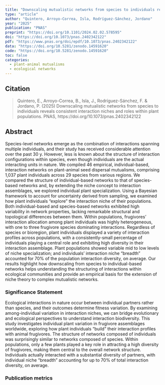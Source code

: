 ```yaml
---
title: "Downscaling mutualistic networks from species to individuals reveals consistent interaction niches and roles within plant populations"
type: "article"
author: "Quintero, Arroyo-Correa, Isla, Rodríguez-Sánchez, Jordano"
year: "2025"
publication: "PNAS"
preprint: "https://doi.org/10.1101/2024.02.02.578595"
doi: "https://doi.org/10.1073/pnas.2402342122"
pdf: "https://www.pnas.org/doi/epdf/10.1073/pnas.2402342122"
data: "https://doi.org/10.5281/zenodo.14591620"
code: "https://doi.org/10.5281/zenodo.14591620"
toc: false
categories:
  - plant-animal mutualisms
  - ecological networks
---
```


## Citation 

> Quintero, E., Arroyo-Correa, B., Isla, J., Rodríguez-Sánchez, F. & Jordano, P. (2025) Downscaling mutualistic networks from species to individuals reveals consistent interaction niches and roles within plant populations. PNAS, https://doi.org/10.1073/pnas.2402342122


## Abstract

Species-level networks emerge as the combination of interactions spanning multiple individuals, and their study has received considerable attention over the past 30 y. However, less is known about the structure of interaction configurations within species, even though individuals are the actual interacting units in nature. We compiled 46 empirical, individual-based, interaction networks on plant-animal seed dispersal mutualisms, comprising 1,037 plant individuals across 29 species from various regions. We compared the structure of individual-based networks to that of species-based networks and, by extending the niche concept to interaction assemblages, we explored individual plant specialization. Using a Bayesian framework to account for uncertainty derived from sampling, we examined how plant individuals “explore” the interaction niche of their populations. Both individual-based and species-based networks exhibited high variability in network properties, lacking remarkable structural and topological differences between them. Within populations, frugivores’ interaction allocation among plant individuals was highly heterogeneous, with one to three frugivore species dominating interactions. Regardless of species or bioregion, plant individuals displayed a variety of interaction profiles across populations, with a consistently-small percentage of individuals playing a central role and exhibiting high diversity in their interaction assemblage. Plant populations showed variable mid to low levels of niche specialization; and individuals’ interaction niche “breadth” accounted for 70% of the population interaction diversity, on average. Our results highlight how downscaling from species to individual-based networks helps understanding the structuring of interactions within ecological communities and provide an empirical basis for the extension of niche theory to complex mutualistic networks.

### Significance Statement 

Ecological interactions in nature occur between individual partners rather than species, and their outcomes determine fitness variation. By examining among-individual variation in interaction niches, we can bridge evolutionary and ecological perspectives to understand interaction biodiversity. This study investigates individual plant variation in frugivore assemblages worldwide, exploring how plant individuals “build” their interaction profiles with animal frugivores. The structure of networks composed of individuals was surprisingly similar to networks composed of species. Within populations, only a few plants played a key role in attracting a high diversity of frugivores, making them central to the overall network structure. Individuals actually interacted with a substantial diversity of partners, with individual niche “breadth” accounting for up to 70% of total interaction diversity, on average.


### Publication metrics

<br>

<span class="__dimensions_badge_embed__" data-doi="10.1073/pnas.2402342122" data-hide-zero-citations="true" data-legend="always"></span><script async src="https://badge.dimensions.ai/badge.js" charset="utf-8"></script>

<script type='text/javascript' src='https://d1bxh8uas1mnw7.cloudfront.net/assets/embed.js'></script>
<div data-badge-details="right" data-badge-type="medium-donut" data-doi="10.1073/pnas.2402342122" data-hide-no-mentions="true" class="altmetric-embed"></div>

<div class="scite-badge" data-doi="10.1073/pnas.2402342122" data-layout="horizontal" data-show-zero="false" data-show-labels="true"></div><link rel="stylesheet" type="text/css" href="https://cdn.scite.ai/badge/scite-badge-latest.min.css"><script async type="application/javascript" src="https://cdn.scite.ai/badge/scite-badge-latest.min.js"></script>

